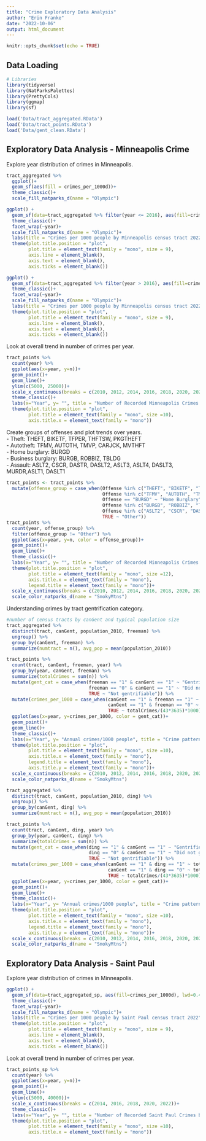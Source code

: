 ```yaml
---
title: "Crime Exploratory Data Analysis"
author: "Erin Franke"
date: "2022-10-06"
output: html_document
---
```


```r
knitr::opts_chunk$set(echo = TRUE)
```

## Data Loading 

```r
# Libraries 
library(tidyverse)
library(NatParksPalettes)
library(PrettyCols)
library(ggmap)
library(sf)

load('Data/tract_aggregated.RData')
load('Data/tract_points.RData')
load('Data/gent_clean.RData')
```

## Exploratory Data Analysis - Minneapolis Crime

Explore year distribution of crimes in Minneapolis.

```r
tract_aggregated %>%
  ggplot()+
  geom_sf(aes(fill = crimes_per_1000d))+
  theme_classic()+
  scale_fill_natparks_d(name = "Olympic")
```


```r
ggplot() +
  geom_sf(data=tract_aggregated %>% filter(year <= 2016), aes(fill=crimes_per_1000d), lwd=0.4, alpha =0.8)+
  theme_classic()+
  facet_wrap(~year)+
  scale_fill_natparks_d(name = "Olympic")+
  labs(title = "Crimes per 1000 people by Minneapolis census tract 2022", fill = "")+
  theme(plot.title.position = "plot", 
        plot.title = element_text(family = "mono", size = 9), 
        axis.line = element_blank(), 
        axis.text = element_blank(), 
        axis.ticks = element_blank())

ggplot() +
  geom_sf(data=tract_aggregated %>% filter(year > 2016), aes(fill=crimes_per_1000d), lwd=0.4, alpha =0.8)+
  theme_classic()+
  facet_wrap(~year)+
  scale_fill_natparks_d(name = "Olympic")+
  labs(title = "Crimes per 1000 people by Minneapolis census tract 2022", fill = "")+
  theme(plot.title.position = "plot", 
        plot.title = element_text(family = "mono", size = 9), 
        axis.line = element_blank(), 
        axis.text = element_blank(), 
        axis.ticks = element_blank())
```

Look at overall trend in number of crimes per year.

```r
tract_points %>%
  count(year) %>%
  ggplot(aes(x=year, y=n))+
  geom_point()+
  geom_line()+
  ylim(c(5000, 25000))+
  scale_x_continuous(breaks = c(2010, 2012, 2014, 2016, 2018, 2020, 2022))+
  theme_classic()+
  labs(x="Year", y= "", title = "Number of Recorded Minneapolis Crimes by Year")+
  theme(plot.title.position = "plot", 
        plot.title = element_text(family = "mono", size =10), 
        axis.title.x = element_text(family = "mono"))
```

Create groups of offenses and plot trends over years. \
- Theft: THEFT, BIKETF, TFPER, THFTSW, PKGTHEFT \
- Autotheft: TFMV, AUTOTH, TMVP, CARJCK, MVTHFT \
- Home burglary: BURGD \
- Business burglary: BURGB, ROBBIZ, TBLDG \
- Assault: ASLT2, CSCR, DASTR, DASLT2, ASLT3, ASLT4, DASLT3, MURDR,ASLT1, DASLT1 \

```r
tract_points <- tract_points %>%
  mutate(offense_group = case_when(Offense %in% c("THEFT", "BIKETF", "TFPER", "THFTSW", "PKGTHEFT") ~ "Theft", 
                                   Offense %in% c("TFMV", "AUTOTH", "TMVP", "CARJCK", "MVTHFT") ~ "Auto Theft",
                                   Offense == "BURGD" ~ "Home Burglary", 
                                   Offense %in% c("BURGB", "ROBBIZ", "TBLDG") ~ "Business Burglary", 
                                   Offense %in% c("ASLT2", "CSCR", "DASTR", "DASLT2", "ASLT3", "ASLT4", "DASLT3", "MURDR", "ASLT1", "DASLT1") ~ "Assault", 
                                   TRUE ~ "Other"))
tract_points %>%
  count(year, offense_group) %>%
  filter(offense_group != "Other") %>%
  ggplot(aes(x=year, y=n, color = offense_group))+
  geom_point()+
  geom_line()+
  theme_classic()+
  labs(x="Year", y= "", title = "Number of Recorded Minneapolis Crimes by Year", color = "Crime category")+
  theme(plot.title.position = "plot", 
        plot.title = element_text(family = "mono", size =12), 
        axis.title.x = element_text(family = "mono"), 
        legend.title = element_text(family = "mono"))+
  scale_x_continuous(breaks = c(2010, 2012, 2014, 2016, 2018, 2020, 2022))+
  scale_color_natparks_d(name = "SmokyMtns")
```

Understanding crimes by tract gentrification category. 

```r
#number of census tracts by canGent and typical population size
tract_aggregated %>%
  distinct(tract, canGent, population_2010, freeman) %>%
  ungroup() %>%
  group_by(canGent, freeman) %>%
  summarize(numtract = n(), avg_pop = mean(population_2010))

tract_points %>%
  count(tract, canGent, freeman, year) %>%
  group_by(year, canGent, freeman) %>%
  summarize(totalCrimes = sum(n)) %>%
  mutate(gent_cat = case_when(freeman == "1" & canGent == "1" ~ "Gentrified", 
                              freeman == "0" & canGent == "1" ~ "Did not gentrify", 
                              TRUE ~ "Not gentrifiable")) %>%
  mutate(crimes_per_1000 = case_when(canGent == "1" & freeman == "1" ~ totalCrimes/(46*3175)*1000, 
                                     canGent == "1" & freeman == "0" ~ totalCrimes/(41*4032)*1000,
                                     TRUE ~ totalCrimes/(43*3635)*1000)) %>%
  ggplot(aes(x=year, y=crimes_per_1000, color = gent_cat))+
  geom_point()+
  geom_line()+
  theme_classic()+
  labs(x="Year", y= "Annual crimes/1000 people", title = "Crime patterns by census tract gentrification category", color = "Tract category")+
  theme(plot.title.position = "plot", 
        plot.title = element_text(family = "mono", size =10), 
        axis.title.x = element_text(family = "mono"), 
        legend.title = element_text(family = "mono"), 
        axis.title.y = element_text(family = "mono"))+
  scale_x_continuous(breaks = c(2010, 2012, 2014, 2016, 2018, 2020, 2022))+
  scale_color_natparks_d(name = "SmokyMtns")

tract_aggregated %>%
  distinct(tract, canGent, population_2010, ding) %>%
  ungroup() %>%
  group_by(canGent, ding) %>%
  summarize(numtract = n(), avg_pop = mean(population_2010))

tract_points %>%
  count(tract, canGent, ding, year) %>%
  group_by(year, canGent, ding) %>%
  summarize(totalCrimes = sum(n)) %>%
  mutate(gent_cat = case_when(ding == "1" & canGent == "1" ~ "Gentrified", 
                              ding == "0" & canGent == "1" ~ "Did not gentrify", 
                              TRUE ~ "Not gentrifiable")) %>%
  mutate(crimes_per_1000 = case_when(canGent == "1" & ding == "1" ~ totalCrimes/(27*3068)*1000, 
                                     canGent == "1" & ding == "0" ~ totalCrimes/(60*3809)*1000,
                                     TRUE ~ totalCrimes/(43*3635)*1000)) %>%
  ggplot(aes(x=year, y=crimes_per_1000, color = gent_cat))+
  geom_point()+
  geom_line()+
  theme_classic()+
  labs(x="Year", y= "Annual crimes/1000 people", title = "Crime patterns by census tract gentrification category", color = "Tract category")+
  theme(plot.title.position = "plot", 
        plot.title = element_text(family = "mono", size =10), 
        axis.title.x = element_text(family = "mono"), 
        legend.title = element_text(family = "mono"), 
        axis.title.y = element_text(family = "mono"))+
  scale_x_continuous(breaks = c(2010, 2012, 2014, 2016, 2018, 2020, 2022))+
  scale_color_natparks_d(name = "SmokyMtns")
```

## Exploratory Data Analysis - Saint Paul

Explore year distribution of crimes in Minneapolis.

```r
ggplot() +
  geom_sf(data=tract_aggregated_sp, aes(fill=crimes_per_1000d), lwd=0.4, alpha =0.8)+
  theme_classic()+
  facet_wrap(~year)+
  scale_fill_natparks_d(name = "Olympic")+
  labs(title = "Crimes per 1000 people by Saint Paul census tract 2022", fill = "")+
  theme(plot.title.position = "plot", 
        plot.title = element_text(family = "mono", size = 9), 
        axis.line = element_blank(), 
        axis.text = element_blank(), 
        axis.ticks = element_blank())
```

Look at overall trend in number of crimes per year.

```r
tract_points_sp %>%
  count(year) %>%
  ggplot(aes(x=year, y=n))+
  geom_point()+
  geom_line()+
  ylim(c(5000, 40000))+
  scale_x_continuous(breaks = c(2014, 2016, 2018, 2020, 2022))+
  theme_classic()+
  labs(x="Year", y= "", title = "Number of Recorded Saint Paul Crimes by Year")+
  theme(plot.title.position = "plot", 
        plot.title = element_text(family = "mono", size =10), 
        axis.title.x = element_text(family = "mono"))
```



